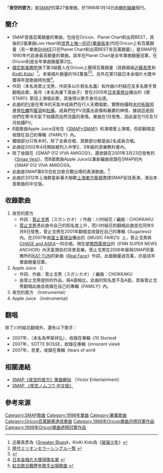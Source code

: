 {{Refimprove|time=2019-3-16}}
{{infobox Single
| Name       = 夜空的彼方
| Artist     = [[SMAP|SMAP]]
| from Album = [[SMAP_012_VIVA_AMIGOS!|SMAP 012 VIVA AMIGOS!]]
| A-side     =
| B-side     = Apple Juice
| Released   = 1998年1月14日
| Length     = 16分54秒
| Genre      = [[J-POP|J-POP]]
| Label      = [[勝利娛樂|勝利娛樂]]
| Certification = 日本唱片協會百萬銷量<ref>[http://www18.ocn.ne.jp/~hbr/jp1msl.htm 日本レコード協会認定ミリオンセラーシングル] {{webarchive|url=https://web.archive.org/web/20090415180609/http://www18.ocn.ne.jp/~hbr/jp1msl.htm |date=2009-04-15 }}{{ja}}</ref>
| Chart position = *1998年單週冠軍單曲（[[Oricon|Oricon]]）<ref>[http://www.oricon.co.jp/prof/artist/22180/products/music/293427/1/ Oricon排名] {{Wayback|url=http://www.oricon.co.jp/prof/artist/22180/products/music/293427/1/ |date=20141006043657 }}{{ja}}</ref>
*1998年1月份冠軍單曲（Oricon）
*1998年全年單曲銷量第2位（Oricon） 
| Last single = '''SMAP'''<br/>[[Peace!|Peace!]]<br/>（1997年）
| This single = '''SMAP'''<br/>'''夜空的那方'''<br/>（1998年）
| Next single = '''SMAP'''<br/>[[最重要|最重要]]<br/>（1998年）}}
{{japanese|japanese=夜空ノムコウ|kana=よぞらノムコウ|romaji=Yozora Nomukō}}

「'''夜空的彼方'''」是[[SMAP|SMAP]]的第27張單曲，於1998年1月14日由[[勝利娛樂|勝利娛樂]]發行。

==簡介==
*SMAP首張百萬銷量的單曲，包括在Oricon、Planet Chart和出荷BEST，其後的2張單曲Lion Heart和[[世界上唯一的花|世界上唯一的花(單曲版本)]]均在Oricon上有百萬銷量（另一單曲[[SHAKE|SHAKE]]只在Planet Chart和出荷BEST有百萬銷量），是SMAP在1990年代自身最高銷量的單曲。該年在Planet Chart是全年單曲銷量冠軍，在Oricon則是全年單曲銷量第2位。
*[[傑尼斯事務所|傑尼斯事務所]]旗下第3組藝人在Oricon上獲得百萬銷量（其餘兩組[[近藤真彥|近藤真彥]]和[[KinKi_Kids|KinKi Kids]]）<ref>近藤真彥為《[[Sneaker_Blues|Sneaker Blues]]》，KinKi Kids為《[[玻璃少年|玻璃少年]]》</ref>。本張唱片銷量約162萬張<ref>[http://yule.sohu.com/09/12/article211611209.shtml 歴代ミリオンセラーシングル一覧] {{Wayback|url=http://yule.sohu.com/09/12/article211611209.shtml |date=20160304205406 }}{{ja}}</ref><ref>{{Cite web |url=http://yule.sohu.com/09/12/article211611209.shtml |title=「SMAP单曲《夜空的彼方》有162万张销售成绩」 |access-date=2010-05-31 |archive-date=2016-03-04 |archive-url=https://web.archive.org/web/20160304205406/http://yule.sohu.com/09/12/article211611209.shtml |dead-url=no }}</ref>。另外在第13屆日本金唱片大獎中獲得年度歌曲特別獎<ref>[http://www.riaj.or.jp/data/others/gdlist/pdf/gd1-20_list.pdf 日本金唱片大獎得獎名單] {{Wayback|url=http://www.riaj.or.jp/data/others/gdlist/pdf/gd1-20_list.pdf |date=20101129044558 }}{{ja}}</ref>。
*作詞{{lang|ja|[[菅止戈男|スガシカオ]]}}（本名為菅止戈男，作詞多以片假名名義）和作曲川村結花及多名歌手曾翻唱此歌，美月（本名為兼下真由子）曾在2005年[[日本電視台|日本電視台]]播出的《歌STAR!!》節目上演唱此歌，其後得以歌手身份出道。
*此曲的[[音樂錄影帶|PV]]是在寒冷的天氣中成員們在行人天橋唱歌，實際拍攝時[[木村拓哉|木村拓哉]]因進食[[牡蠣|牡蠣]]而[[腹瀉|腹瀉]]和[[肚痛|肚痛]]。成員們在PV流露出哀傷和嚴肅的神情，據說這是因他們在寒冷天氣下拍攝而自然流露的表情。單曲在1月發售，因此是在11月及12月拍攝PV。
*B面歌曲Apple Juice沒有在《[[SMAP×SMAP|SMAP×SMAP]]》和演唱會上演唱，但{{lang|ja|スガシカオ}}卻翻唱並收錄在自己的專輯《FAMILY》內。
*獨唱部分只有木村，除了全員合唱，其餘部分都是由2名成員合唱。
*此曲從2002年4月開始被列入中學2、3年級的音樂教科書內。
*除了收錄在《SMAP 012 VIVA AMIGOS!》，還收錄在2001年3月23日發售的《[[Smap_Vest|Smap Vest]]》，而B面歌曲Apple Juice以重新編曲收錄在SMAP的內《SMAP 012 VIVA AMIGOS!》。
*此曲是SMAP第8次在紅白歌合戰出場的表演歌曲。<ref>[http://www.asahi-net.or.jp/~QM4H-IIM/kohaku2.htm 紅白歌合戰歷年歌手出場歌曲] {{Wayback|url=http://www.asahi-net.or.jp/~QM4H-IIM/kohaku2.htm |date=20110831234728 }}{{ja}}</ref>
*此曲於2012年上海群星新春大聯歡[[上海東方衛視|上海東方衛視]]邀請SMAP前往表演，演出本首歌曲的中文版。

==收錄歌曲==
# 夜空的那方
#* 作詞：[[菅止戈男|菅止戈男]]（スガシカオ）  / 作曲：川村結花 / 編曲：CHOKKAKU
#*[[菅止戈男|菅止戈男]]憑此曲令自己的知名度上升，而川村結花則翻唱此曲並在同年9月9日發售，菅止戈男在2001年翻唱並收錄在自己的專輯《Sugarless》內。在2007年由[[富士電視台|富士電視台]]播出的《MUSIC FAIR21》上，菅止戈男與[[CHAGE_and_ASKA|CHAGE and ASKA]]一同合唱。現在是[[關西電視台|關西電視台]]的《FNN SUPER NEWS ANCHOR》內天氣預告的背景音樂。菅止戈男在2006年替與SMAP同事務所的[[KAT-TUN|KAT-TUN]]的新曲《[[Real_Face|Real Face]]》作詞，此曲銷量過百萬，亦是該年單曲銷量冠軍。 
# Apple Juice （{{lang|ja|リンゴジュース}}）
#* 作詞、作曲：菅止戈男（スガシカオ）  / 編曲：CHOKKAKU
#* 由菅止戈男提供的作品，與A面相比，此曲的知名度不及A面，其後菅止戈男翻唱此曲並收錄在自己的專輯《FAMILY》內。
# 夜空的那方 （Instrumental）
# Apple Juice （Instrumental）

==翻唱==
除了川村結花翻唱外，還有以下歌手：
*2007年，{{lang|ja|甲斐よしひろ}}（本名為甲斐祥弘），收錄在專輯《10 Stories》
*2007年，SOTTE BOSSE，收錄在專輯《innocent view》
*2007年，杏里，收錄在專輯《tears of anri》
==相關連結==
* [http://www.jvcmusic.co.jp/-/Discography/A002763/VIDL-30188.html SMAP《夜空的彼方》單曲網站] {{Wayback|url=http://www.jvcmusic.co.jp/-/Discography/A002763/VIDL-30188.html |date=20191206153202 }} （Victor Entertainment）{{ja}}
* [https://www.youtube.com/watch?v=Mv_ix8AbsQ0 SMAP 《夜空ノムコウ 中文版》]

==參考來源==
{{reflist}}

{{SMAP}}
{{Oricon單曲月榜冠軍 (1990年代後期)|1998年1月}}

{{DEFAULTSORT:Yozora Nomukō}}
[[Category:SMAP歌曲|Category:SMAP歌曲]]
[[Category:1998年單曲|Category:1998年單曲]]
[[Category:畢業歌曲|Category:畢業歌曲]]
[[Category:Oricon百萬銷量達成單曲|Category:Oricon百萬銷量達成單曲]]
[[Category:1998年Oricon單曲月榜冠軍作品|Category:1998年Oricon單曲月榜冠軍作品]]
[[Category:1998年Oricon單曲週榜冠軍作品|Category:1998年Oricon單曲週榜冠軍作品]]